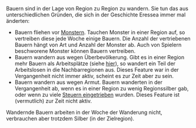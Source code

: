 Bauern sind in der Lage von Region zu Region zu wandern. Sie tun das aus unterschiedlichen Gründen, die sich in der Geschichte Eressea immer mal änderten:

* Bauern fliehen vor [[Monster|Monstern]]. Tauchen Monster in einer Region auf, so vertreiben diese jede Woche einige Bauern. Die Anzahl der vertriebenen Bauern hängt von Art und Anzahl der Monster ab. Auch von Spielern beschworene Monster können Bauern vertreiben.
* Bauern wandern aus wegen Überbevölkerung. Gibt es in einer Region mehr Bauern als Arbeitsplätze (siehe [[ARBEITE|hier]]), so wandert ein Teil der Arbeitslosen in die Nachbarregionen aus. Dieses Feature war in der Vergangenheit nicht immer aktiv, scheint es zur Zeit aber zu sein.
* Bauern wandern aus wegen Armut. Bauern wanderten in der Vergangenheit ab, wenn es in einer Region zu wenig Regionssilber gab, oder wenn zu viele [[TREIBE|Steuern eingetrieben]] wurden. Dieses Feature ist (vermutlich) zur Zeit nicht aktiv.

Wandernde Bauern arbeiten in der Woche der Wanderung nicht, verbrauchen aber trotzdem Silber (in der Zielregion).